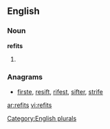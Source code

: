 ==English==

===Noun===
'''refits'''

# {{plural of|[[refit]]}}

===Anagrams===
* [[firste#English|firste]], [[resift#English|resift]], [[rifest#English|rifest]], [[sifter#English|sifter]], [[strife#English|strife]]

[[Category:English plurals]]

[[ar:refits]]
[[vi:refits]]